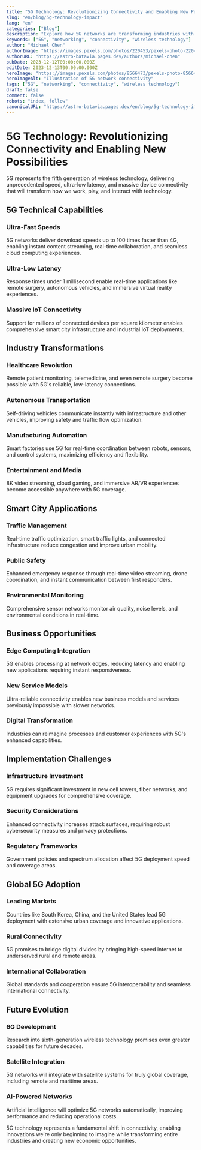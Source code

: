 ```yaml
---
title: "5G Technology: Revolutionizing Connectivity and Enabling New Possibilities"
slug: "en/blog/5g-technology-impact"
lang: "en"
categories: ["Blog"]
description: "Explore how 5G networks are transforming industries with ultra-fast speeds, low latency, and massive connectivity for IoT, autonomous systems, and smart cities."
keywords: ["5G", "networking", "connectivity", "wireless technology"]
author: "Michael Chen"
authorImage: "https://images.pexels.com/photos/220453/pexels-photo-220453.jpeg?auto=compress&cs=tinysrgb&w=1260&h=750&dpr=1"
authorURL: "https://astro-batavia.pages.dev/authors/michael-chen"
pubDate: 2023-12-12T00:00:00.000Z
editDate: 2023-12-13T00:00:00.000Z
heroImage: "https://images.pexels.com/photos/8566473/pexels-photo-8566473.jpeg?auto=compress&cs=tinysrgb&w=1260&h=750&dpr=1"
heroImageAlt: "Illustration of 5G network connectivity"
tags: ["5G", "networking", "connectivity", "wireless technology"]
draft: false
comment: false
robots: "index, follow"
canonicalURL: "https://astro-batavia.pages.dev/en/blog/5g-technology-impact"
---
```


# 5G Technology: Revolutionizing Connectivity and Enabling New Possibilities

5G represents the fifth generation of wireless technology, delivering unprecedented speed, ultra-low latency, and massive device connectivity that will transform how we work, play, and interact with technology.

## 5G Technical Capabilities

### Ultra-Fast Speeds

5G networks deliver download speeds up to 100 times faster than 4G, enabling instant content streaming, real-time collaboration, and seamless cloud computing experiences.

### Ultra-Low Latency

Response times under 1 millisecond enable real-time applications like remote surgery, autonomous vehicles, and immersive virtual reality experiences.

### Massive IoT Connectivity

Support for millions of connected devices per square kilometer enables comprehensive smart city infrastructure and industrial IoT deployments.

## Industry Transformations

### Healthcare Revolution

Remote patient monitoring, telemedicine, and even remote surgery become possible with 5G's reliable, low-latency connections.

### Autonomous Transportation

Self-driving vehicles communicate instantly with infrastructure and other vehicles, improving safety and traffic flow optimization.

### Manufacturing Automation

Smart factories use 5G for real-time coordination between robots, sensors, and control systems, maximizing efficiency and flexibility.

### Entertainment and Media

8K video streaming, cloud gaming, and immersive AR/VR experiences become accessible anywhere with 5G coverage.

## Smart City Applications

### Traffic Management

Real-time traffic optimization, smart traffic lights, and connected infrastructure reduce congestion and improve urban mobility.

### Public Safety

Enhanced emergency response through real-time video streaming, drone coordination, and instant communication between first responders.

### Environmental Monitoring

Comprehensive sensor networks monitor air quality, noise levels, and environmental conditions in real-time.

## Business Opportunities

### Edge Computing Integration

5G enables processing at network edges, reducing latency and enabling new applications requiring instant responsiveness.

### New Service Models

Ultra-reliable connectivity enables new business models and services previously impossible with slower networks.

### Digital Transformation

Industries can reimagine processes and customer experiences with 5G's enhanced capabilities.

## Implementation Challenges

### Infrastructure Investment

5G requires significant investment in new cell towers, fiber networks, and equipment upgrades for comprehensive coverage.

### Security Considerations

Enhanced connectivity increases attack surfaces, requiring robust cybersecurity measures and privacy protections.

### Regulatory Frameworks

Government policies and spectrum allocation affect 5G deployment speed and coverage areas.

## Global 5G Adoption

### Leading Markets

Countries like South Korea, China, and the United States lead 5G deployment with extensive urban coverage and innovative applications.

### Rural Connectivity

5G promises to bridge digital divides by bringing high-speed internet to underserved rural and remote areas.

### International Collaboration

Global standards and cooperation ensure 5G interoperability and seamless international connectivity.

## Future Evolution

### 6G Development

Research into sixth-generation wireless technology promises even greater capabilities for future decades.

### Satellite Integration

5G networks will integrate with satellite systems for truly global coverage, including remote and maritime areas.

### AI-Powered Networks

Artificial intelligence will optimize 5G networks automatically, improving performance and reducing operational costs.

5G technology represents a fundamental shift in connectivity, enabling innovations we're only beginning to imagine while transforming entire industries and creating new economic opportunities.
